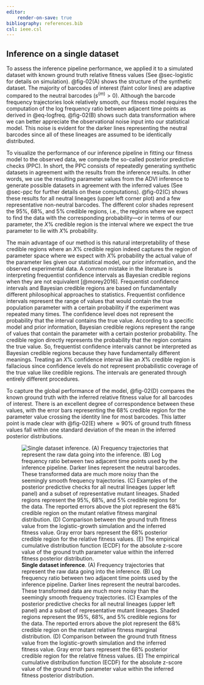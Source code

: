 ```yaml
---
editor:
    render-on-save: true
bibliography: references.bib
csl: ieee.csl
---
```


## Inference on a single dataset

To assess the inference pipeline performance, we applied it to a simulated
dataset with known ground truth relative fitness values (See @sec-logistic for
details on simulation). @fig-02(A) shows the structure of the synthetic dataset.
The majority of barcodes of interest (faint color lines) are adaptive compared
to the neutral barcodes ($s^{(m)} > 0$). Although the barcode frequency
trajectories look relatively smooth, our fitness model requires the computation
of the log frequency ratio between adjacent time points as derived in
@eq-logfreq. @fig-02(B) shows such data transformation where we can better
appreciate the observational noise input into our statistical model. This noise
is evident for the darker lines representing the neutral barcodes since all of
these lineages are assumed to be identically distributed.

To visualize the performance of our inference pipeline in fitting our fitness
model to the observed data, we compute the so-called posterior predictive checks
(PPC). In short, the PPC consists of repeatedly generating synthetic datasets in
agreement with the results from the inference results. In other words, we use
the resulting parameter values from the ADVI inference to generate possible
datasets in agreement with the inferred values (See @sec-ppc for further details
on these computations). @fig-02(C) shows these results for all neutral lineages
(upper left corner plot) and a few representative non-neutral barcodes. The
different color shades represent the 95\%, 68\%, and 5\% credible regions, i.e.,
the regions where we expect to find the data with the corresponding
probability---or in terms of our parameter, the $X\%$ credible region is the
interval where we expect the true parameter to lie with $X\%$ probability. 

The main advantage of our method is this natural interpretability of these
credible regions where an $X\%$ credible region indeed captures the region of
parameter space where we expect with $X\%$ probability the actual value of the
parameter lies given our statistical model, our prior information, and the
observed experimental data. A common mistake in the literature is interpreting
frequentist confidence intervals as Bayesian credible regions when they are not
equivalent [@morey2016]. Frequentist confidence intervals and Bayesian credible
regions are based on fundamentally different philosophical approaches to
statistics. Frequentist confidence intervals represent the range of values that
would contain the true population parameter with a certain probability if the
experiment was repeated many times. The confidence level does not represent the
probability that the interval contains the true value. According to a specific
model and prior information, Bayesian credible regions represent the range of
values that contain the parameter with a certain posterior probability. The
credible region directly represents the probability that the region contains the
true value. So, frequentist confidence intervals cannot be interpreted as
Bayesian credible regions because they have fundamentally different meanings.
Treating an $X\%$ confidence interval like an $X\%$  credible region is
fallacious since confidence levels do not represent probabilistic coverage of
the true value like credible regions. The intervals are generated through
entirely different procedures.

To capture the global performance of the model, @fig-02(D) compares the known
ground truth with the inferred relative fitness value for all barcodes of
interest. There is an excellent degree of correspondence between these values,
with the error bars representing the 68\% credible region for the parameter
value crossing the identity line for most barcodes. This latter point is made
clear with @fig-02(E) where $\approx 90\%$ of ground truth fitness values fall
within one standard deviation of the mean in the inferred posterior
distributions.

![**Single dataset inference**. (A) Frequency trajectories that represent the
raw data going into the inference. (B) Log frequency ratio between two adjacent
time points used by the inference pipeline. Darker lines represent the neutral
barcodes. These transformed data are much more noisy than the seemingly smooth
frequency trajectories. (C) Examples of the posterior predictive checks for all
neutral lineages (upper left panel) and a subset of representative mutant
lineages. Shaded regions represent the 95\%, 68\%, and 5\% credible regions for
the data. The reported errors above the plot represent the 68\% credible region
on the mutant relative fitness marginal distribution. (D) Comparison between the
ground truth fitness value from the logistic-growth simulation and the inferred
fitness value. Gray error bars represent the 68\% posterior credible region for
the relative fitness values. (E) The empirical cumulative distribution function
(ECDF) for the absolute z-score value of the ground truth parameter value within
the inferred fitness posterior distribution.](./figs/fig02){#fig-02}